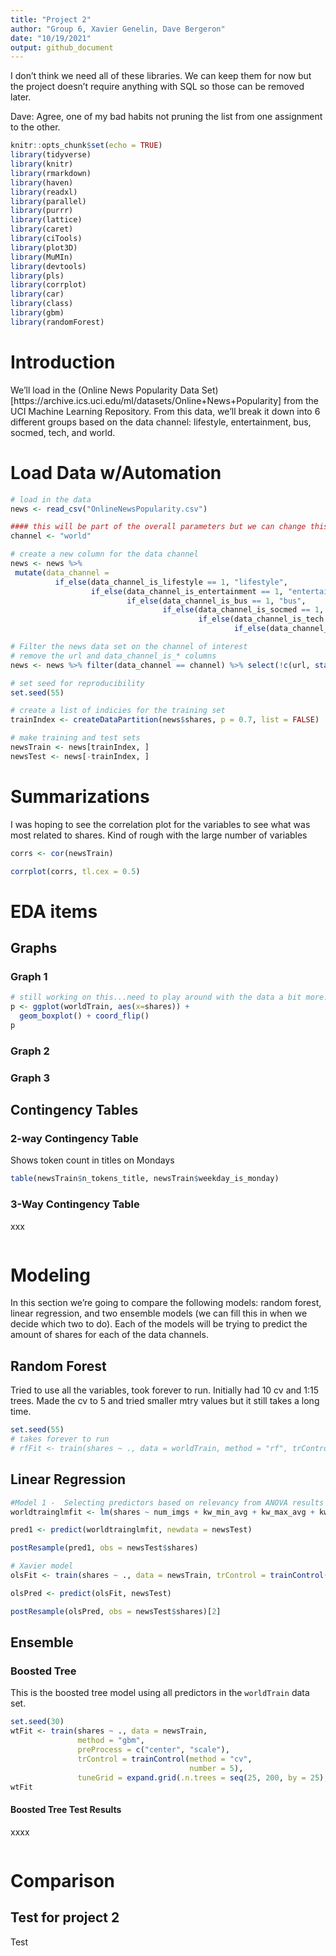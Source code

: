 ```yaml
---
title: "Project 2"
author: "Group 6, Xavier Genelin, Dave Bergeron"
date: "10/19/2021"
output: github_document
---
```


I don't think we need all of these libraries. We can keep them for now but the project doesn't require anything with SQL so those can be removed later.

Dave:  Agree, one of my bad habits not pruning the list from one assignment to the other.

```r
knitr::opts_chunk$set(echo = TRUE)
library(tidyverse)
library(knitr)
library(rmarkdown)
library(haven)
library(readxl)
library(parallel)
library(purrr)
library(lattice)
library(caret)
library(ciTools)
library(plot3D)
library(MuMIn)
library(devtools)
library(pls)
library(corrplot)
library(car)
library(class)
library(gbm)
library(randomForest)
```

# Introduction

We'll load in the (Online News Popularity Data Set)[https://archive.ics.uci.edu/ml/datasets/Online+News+Popularity]  from the UCI Machine Learning Repository. From this data, we'll break it down into 6 different groups based on the data channel: lifestyle, entertainment, bus, socmed, tech, and world. 


# Load Data w/Automation
```r
# load in the data
news <- read_csv("OnlineNewsPopularity.csv")

#### this will be part of the overall parameters but we can change this as we go forward for different datasets
channel <- "world"

# create a new column for the data channel
news <- news %>% 
 mutate(data_channel = 
          if_else(data_channel_is_lifestyle == 1, "lifestyle", 
                  if_else(data_channel_is_entertainment == 1, "entertainment", 
                          if_else(data_channel_is_bus == 1, "bus", 
                                  if_else(data_channel_is_socmed == 1, "socmed", 
                                          if_else(data_channel_is_tech == 1, "tech", 
                                                  if_else(data_channel_is_world == 1, "world", "other")))))))

# Filter the news data set on the channel of interest
# remove the url and data_channel_is_* columns
news <- news %>% filter(data_channel == channel) %>% select(!c(url, starts_with("data_channel")))

# set seed for reproducibility
set.seed(55)

# create a list of indicies for the training set
trainIndex <- createDataPartition(news$shares, p = 0.7, list = FALSE)

# make training and test sets
newsTrain <- news[trainIndex, ]
newsTest <- news[-trainIndex, ]
```

# Summarizations

I was hoping to see the correlation plot for the variables to see what was most related to shares. Kind of rough with the large number of variables

```r
corrs <- cor(newsTrain)

corrplot(corrs, tl.cex = 0.5)
```


# EDA items

## Graphs

### Graph 1

```r
# still working on this...need to play around with the data a bit more.
p <- ggplot(worldTrain, aes(x=shares)) + 
  geom_boxplot() + coord_flip()
p
```


### Graph 2

### Graph 3

## Contingency Tables

### 2-way Contingency Table

Shows token count in titles on Mondays 

```r
table(newsTrain$n_tokens_title, newsTrain$weekday_is_monday)
```

### 3-Way Contingency Table

xxx

```r

```



# Modeling

In this section we're going to compare the following models: random forest, linear regression, and two ensemble models (we can fill this in when we decide which two to do). Each of the models will be trying to predict the amount of shares for each of the data channels. 



## Random Forest

Tried to use all the variables, took forever to run. Initially had 10 cv and 1:15 trees. Made the cv to 5 and tried smaller mtry values but it still takes a long time. 

```r
set.seed(55)
# takes forever to run
# rfFit <- train(shares ~ ., data = worldTrain, method = "rf", trControl = trainControl(method = "cv", number = 5), tuneGrid = expand.grid(mtry = 1:8))
```

## Linear Regression
```r
#Model 1 -  Selecting predictors based on relevancy from ANOVA results after running the summary from model using all predictors in another model - 4 predictors
worldtrainglmfit <- lm(shares ~ num_imgs + kw_min_avg + kw_max_avg + kw_avg_avg, data = newsTrain, trControl = trainControl(method = "cv", number = 10), preProcess = c("center", "scale"))

pred1 <- predict(worldtrainglmfit, newdata = newsTest)

postResample(pred1, obs = newsTest$shares)
```

```r
# Xavier model
olsFit <- train(shares ~ ., data = newsTrain, trControl = trainControl(method = "cv", number = 5))

olsPred <- predict(olsFit, newsTest)

postResample(olsPred, obs = newsTest$shares)[2]
```

## Ensemble 

### Boosted Tree

This is the boosted tree model using all predictors in the `worldTrain` data set.

```r
set.seed(30)
wtFit <- train(shares ~ ., data = newsTrain,
               method = "gbm",
               preProcess = c("center", "scale"),
               trControl = trainControl(method = "cv",
                                        number = 5),
               tuneGrid = expand.grid(.n.trees = seq(25, 200, by = 25), .interaction.depth = seq(1, 4, by = 1), .shrinkage = (0.1), .n.minobsinnode = (10)))
wtFit
```

#### Boosted Tree Test Results

xxxx

```r

```
# Comparison


## Test for project 2

Test

```r

```


